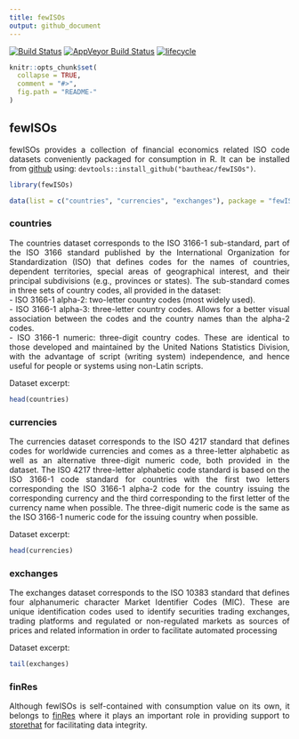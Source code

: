 ```yaml
---
title: fewISOs
output: github_document
---
```


[![Build Status](https://travis-ci.com/bautheac/fewISOs.svg?branch=master)](https://travis-ci.com/bautheac/fewISOs)
[![AppVeyor Build Status](https://ci.appveyor.com/api/projects/status/github/bautheac/fewISOs?branch=master&svg=true)](https://ci.appveyor.com/project/bautheac/fewISOs)
[![lifecycle](https://img.shields.io/badge/lifecycle-experimental-orange.svg)](https://www.tidyverse.org/lifecycle/#experimental)

<style> body {text-align: justify} </style>

<!-- README.md is generated from README.Rmd. Please edit that file -->

```r
knitr::opts_chunk$set(
  collapse = TRUE,
  comment = "#>",
  fig.path = "README-"
)
```

  
  
## fewISOs  
  
  
  
fewISOs provides a collection of financial economics related ISO code datasets conveniently packaged for consumption in R. It can be installed from [github](https://github.com/bautheac/fewISOs/) using: `devtools::install_github("bautheac/fewISOs")`.

```r
library(fewISOs)

data(list = c("countries", "currencies", "exchanges"), package = "fewISOs")
```



### countries

The countries dataset corresponds to the ISO 3166-1 sub-standard, part of the ISO 3166 standard published by the International Organization for Standardization (ISO) that defines codes for the names of countries, dependent territories, special areas of geographical interest, and their principal subdivisions (e.g., provinces or states). The sub-standard comes in three sets of country codes, all provided in the dataset:  
- ISO 3166-1 alpha-2: two-letter country codes (most widely used).  
- ISO 3166-1 alpha-3: three-letter country codes. Allows for a better visual association between the codes and the country names than the alpha-2 codes.  
- ISO 3166-1 numeric: three-digit country codes. These are identical to those developed and maintained by the United Nations Statistics Division, with the advantage of script (writing system) independence, and hence useful for people or systems using non-Latin scripts.  
    
Dataset excerpt:  
```r
head(countries)
```


### currencies

The currencies dataset corresponds to the ISO 4217 standard that defines codes for worldwide currencies and comes as a three-letter alphabetic as well as an alternative three-digit numeric code, both provided in the dataset. The ISO 4217 three-letter alphabetic code standard is based on the ISO 3166-1 code standard for countries with the first two letters corresponding the ISO 3166-1 alpha-2 code for the country issuing the corresponding currency and the third corresponding to the first letter of the currency name when possible. The three-digit numeric code is the same as the ISO 3166-1 numeric code for the issuing country when possible.

Dataset excerpt:  
```r
head(currencies)
```


### exchanges

The exchanges dataset corresponds to the ISO 10383 standard that defines four alphanumeric character Market Identifier Codes (MIC). These are unique identification codes used to identify securities trading exchanges, trading platforms and regulated or non-regulated markets as sources of prices and related information in order to facilitate automated processing

Dataset excerpt:  
```r
tail(exchanges)
```


### finRes

Although fewISOs is self-contained with consumption value on its own, it belongs to [finRes](https://bautheac.github.io/finRes/) where it plays an important role in providing support to [storethat](https://github.io/bautheac/storethat/) for facilitating data integrity.



